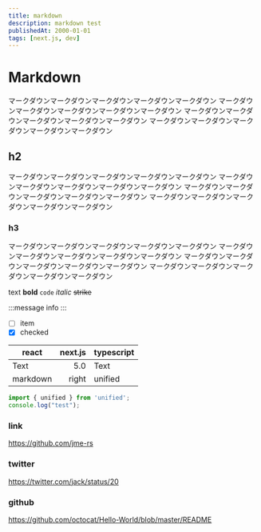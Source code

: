 ```yaml
---
title: markdown
description: markdown test
publishedAt: 2000-01-01
tags: [next.js, dev]
---
```


# Markdown

マークダウンマークダウンマークダウンマークダウンマークダウン
マークダウンマークダウンマークダウンマークダウンマークダウン
マークダウンマークダウンマークダウンマークダウンマークダウン
マークダウンマークダウンマークダウンマークダウンマークダウン

## h2

マークダウンマークダウンマークダウンマークダウンマークダウン
マークダウンマークダウンマークダウンマークダウンマークダウン
マークダウンマークダウンマークダウンマークダウンマークダウン
マークダウンマークダウンマークダウンマークダウンマークダウン

### h3

マークダウンマークダウンマークダウンマークダウンマークダウン
マークダウンマークダウンマークダウンマークダウンマークダウン
マークダウンマークダウンマークダウンマークダウンマークダウン
マークダウンマークダウンマークダウンマークダウンマークダウン

text **bold** `code`
*italic* ~~strike~~

:::message
info
:::

- [ ] item
- [x] checked

| react    | next.js  | typescript |
| -------- | -------: | ---------- |
| Text     |      5.0 | Text       |
| markdown |    right | unified    |

```ts:test.ts
import { unified } from 'unified';
console.log("test");
```

### link

https://github.com/jme-rs

### twitter

https://twitter.com/jack/status/20

### github

https://github.com/octocat/Hello-World/blob/master/README